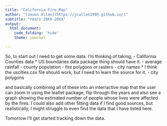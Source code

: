```yaml
---
title: "California Fire Map"
author: "[Jason Allen](https://jcallen1995.github.io/)"
subtitle: "Years 20XX-20XX"
output:
  html_document:
    code_folding: 'hide'
    theme: journal

---
```


So, to start out I need to get some data. I'm thinking of taking; 
 - California Counties data
  * US boundaries data package thing should have it.
 - average rainfall
 - county population
 - fire polygons or rasters
 - city names
  * I think the uscities.csv file should work, but I need to learn the
    source for it.
 - city polygons
 
and basically combining all of these into an interractive map that
the user can zoom in using the leaflet package, flip through the 
years and also see a graph showing the estimated number of people
whose lives were affected by the fires. I could also add other fitting
data if I find good sources, but realistically, I might struggle to
even find the data that I have listed here.

Tomorrow I'll get started tracking down the data.
  